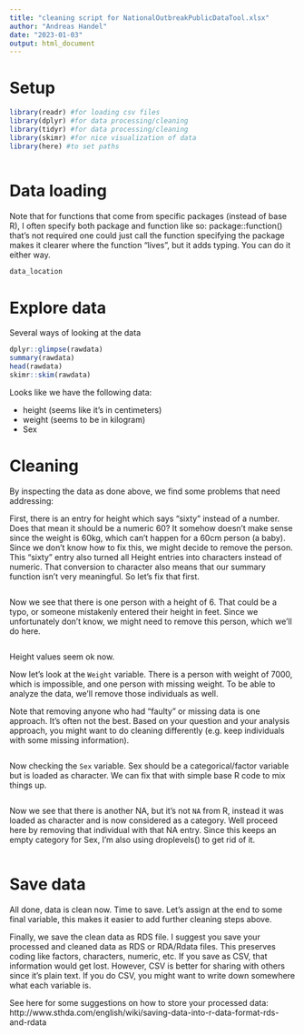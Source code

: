 ```yaml
---
title: "cleaning script for NationalOutbreakPublicDataTool.xlsx"
author: "Andreas Handel"
date: "2023-01-03"
output: html_document
---
```


# Setup


```r
library(readr) #for loading csv files
library(dplyr) #for data processing/cleaning
library(tidyr) #for data processing/cleaning
library(skimr) #for nice visualization of data 
library(here) #to set paths
```


```r
```


# Data loading

Note that for functions that come from specific packages (instead of base R), I often specify both package and function like so:
package::function() that's not required one could just call the function specifying the package makes it clearer where the function "lives",
but it adds typing. You can do it either way.

```r
data_location
```


# Explore data

Several ways of looking at the data

```r
dplyr::glimpse(rawdata)
summary(rawdata)
head(rawdata)
skimr::skim(rawdata)
```

Looks like we have the following data:

* height (seems like it's in centimeters) 
* weight (seems to be in kilogram)
* Sex


# Cleaning

By inspecting the data as done above, we find some problems that need addressing:

First, there is an entry for height which says "sixty" instead of a number. 
Does that mean it should be a numeric 60? It somehow doesn't make sense since the weight is 60kg, which can't happen for a 60cm person (a baby).
Since we don't know how to fix this, we might decide to remove the person. This "sixty" entry also turned all Height entries into characters instead of numeric. That conversion to character also means that our summary function isn't very meaningful. So let's fix that first.

```r
```

Now we see that there is one person with a height of 6. That could be a typo, or someone mistakenly entered their height in feet. Since we unfortunately don't know, we might need to remove this person, which we'll do here.

```r
```

Height values seem ok now.

Now let's look at the `Weight` variable. There is a person with weight of 7000, which is impossible, and one person with missing weight.
To be able to analyze the data, we'll remove those individuals as well.

Note that removing anyone who had "faulty" or missing data is one approach. It's often not the best. Based on your question and your analysis approach, you might want to do cleaning differently (e.g. keep individuals with some missing information).


```r
```

Now checking the `Sex` variable. Sex should be a categorical/factor variable but is loaded as character. We can fix that with simple base R code to mix things up.

```r
```


Now we see that there is another NA, but it's not `NA` from R, instead it was loaded as character and is now considered as a category.
Well proceed here by removing that individual with that NA entry. Since this keeps an empty category for Sex, I'm also using droplevels() to get rid of it.

```r
```


# Save data 

All done, data is clean now. Time to save.
Let's assign at the end to some final variable, this makes it easier to add further cleaning steps above.

Finally, we save the clean data as RDS file. I suggest you save your processed and cleaned data as RDS or RDA/Rdata files. 
This preserves coding like factors, characters, numeric, etc.  If you save as CSV, that information would get lost.
However, CSV is better for sharing with others since it's plain text. If you do CSV, you might want to write down somewhere what each variable is.

See here for some suggestions on how to store your processed data:
http://www.sthda.com/english/wiki/saving-data-into-r-data-format-rds-and-rdata

```r
```



